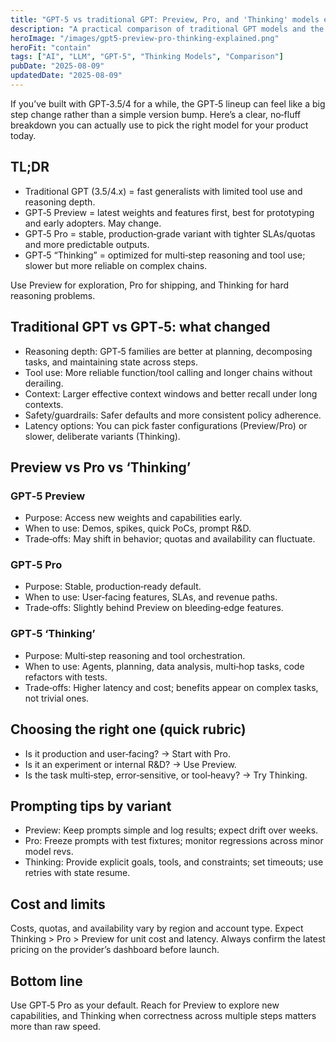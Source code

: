 ```yaml
---
title: "GPT-5 vs traditional GPT: Preview, Pro, and 'Thinking' models explained"
description: "A practical comparison of traditional GPT models and the GPT-5 lineup—Preview, Pro, and 'Thinking'—with guidance on when to use each."
heroImage: "/images/gpt5-preview-pro-thinking-explained.png"
heroFit: "contain"
tags: ["AI", "LLM", "GPT-5", "Thinking Models", "Comparison"]
pubDate: "2025-08-09"
updatedDate: "2025-08-09"
---
```

If you’ve built with GPT‑3.5/4 for a while, the GPT‑5 lineup can feel like a big step change rather than a simple version bump. Here’s a clear, no‑fluff breakdown you can actually use to pick the right model for your product today.

## TL;DR

- Traditional GPT (3.5/4.x) = fast generalists with limited tool use and reasoning depth.
- GPT‑5 Preview = latest weights and features first, best for prototyping and early adopters. May change.
- GPT‑5 Pro = stable, production‑grade variant with tighter SLAs/quotas and more predictable outputs.
- GPT‑5 “Thinking” = optimized for multi‑step reasoning and tool use; slower but more reliable on complex chains.

Use Preview for exploration, Pro for shipping, and Thinking for hard reasoning problems.

## Traditional GPT vs GPT‑5: what changed

- Reasoning depth: GPT‑5 families are better at planning, decomposing tasks, and maintaining state across steps.
- Tool use: More reliable function/tool calling and longer chains without derailing.
- Context: Larger effective context windows and better recall under long contexts.
- Safety/guardrails: Safer defaults and more consistent policy adherence.
- Latency options: You can pick faster configurations (Preview/Pro) or slower, deliberate variants (Thinking).

## Preview vs Pro vs ‘Thinking’

### GPT‑5 Preview
- Purpose: Access new weights and capabilities early.
- When to use: Demos, spikes, quick PoCs, prompt R&D.
- Trade‑offs: May shift in behavior; quotas and availability can fluctuate.

### GPT‑5 Pro
- Purpose: Stable, production‑ready default.
- When to use: User‑facing features, SLAs, and revenue paths.
- Trade‑offs: Slightly behind Preview on bleeding‑edge features.

### GPT‑5 ‘Thinking’
- Purpose: Multi‑step reasoning and tool orchestration.
- When to use: Agents, planning, data analysis, multi‑hop tasks, code refactors with tests.
- Trade‑offs: Higher latency and cost; benefits appear on complex tasks, not trivial ones.

## Choosing the right one (quick rubric)

- Is it production and user‑facing? → Start with Pro.
- Is it an experiment or internal R&D? → Use Preview.
- Is the task multi‑step, error‑sensitive, or tool‑heavy? → Try Thinking.

## Prompting tips by variant

- Preview: Keep prompts simple and log results; expect drift over weeks.
- Pro: Freeze prompts with test fixtures; monitor regressions across minor model revs.
- Thinking: Provide explicit goals, tools, and constraints; set timeouts; use retries with state resume.

## Cost and limits

Costs, quotas, and availability vary by region and account type. Expect Thinking > Pro > Preview for unit cost and latency. Always confirm the latest pricing on the provider’s dashboard before launch.

## Bottom line

Use GPT‑5 Pro as your default. Reach for Preview to explore new capabilities, and Thinking when correctness across multiple steps matters more than raw speed.
